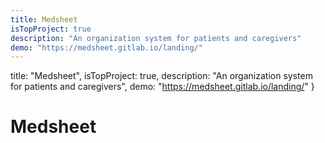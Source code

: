 ```yaml
---
title: Medsheet
isTopProject: true
description: "An organization system for patients and caregivers"
demo: "https://medsheet.gitlab.io/landing/"
---
```



  title: "Medsheet",
  isTopProject: true,
  description: "An organization system for patients and caregivers",
  demo: "https://medsheet.gitlab.io/landing/"
}
 
# Medsheet